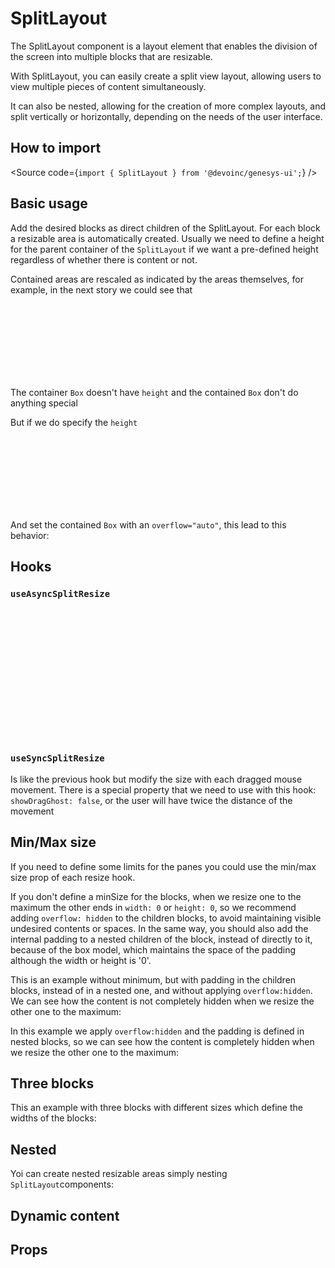 

<Meta of={Stories} />

# SplitLayout

The SplitLayout component is a layout element that enables the division of the
screen into multiple blocks that are resizable.

With SplitLayout, you can easily create a split view layout, allowing users to
view multiple pieces of content simultaneously.

It can also be nested, allowing for the creation of more complex layouts, and
split vertically or horizontally, depending on the needs of the user interface.

## How to import

<Source code={`import { SplitLayout } from '@devoinc/genesys-ui';`} />

## Basic usage

Add the desired blocks as direct children of the SplitLayout. For each block a
resizable area is automatically created. Usually we need to define a height for
the parent container of the `SplitLayout` if we want a pre-defined height
regardless of whether there is content or not.

<Canvas of={Stories.Playground} />

Contained areas are rescaled as indicated by the areas themselves, for example,
in the next story we could see that

```jsx
...
<Box>
  <SplitLayout>
    <Box>Lorem...</Box>
    ...
  </SplitLayout>
</Box>
...
```

The container `Box` doesn't have `height` and the contained `Box` don't do
anything special

<Canvas of={Stories.BaseWithoutHeight} />

But if we do specify the `height`

```jsx
...
<Box height="20rem">
  <SplitLayout>
    <Box overflow="auto">Lorem ...</Box>
    ...
  </SplitLayout>
</Box>
...
```

And set the contained `Box` with an `overflow="auto"`, this lead to this
behavior:

<Canvas of={Stories.BaseWithHeight} />

## Hooks

### `useAsyncSplitResize`

```jsx
import { SplitLayout, useAsyncSplitResize } from '@devoinc/genesys-ui';
...
const [sizes, setSizes] = React.useState<TSizes>(props?.sizes);
const { onChange } = useAsyncSplitResize({ setSizes });
...
return (
  <Box height="20rem">
    <SplitLayout sizes={sizes} onChange={onChange} ... >
      <Box overflow="auto">Lorem ...</Box>
      ...
    </SplitLayout>
  </Box>
);
...
```

<Canvas of={Stories.AsyncHook} />

### `useSyncSplitResize`

Is like the previous hook but modify the size with each dragged mouse movement.
There is a special property that we need to use with this hook: `showDragGhost:
false`, or the user will have twice the distance of the movement

<Canvas of={Stories.Playground} />

## Min/Max size

If you need to define some limits for the panes you could use the min/max size
prop of each resize hook.

<Canvas of={Stories.MinSize} />

If you don't define a minSize for the blocks, when we resize one to the maximum
the other ends in `width: 0` or `height: 0`, so we recommend adding
`overflow: hidden` to the children blocks, to avoid maintaining visible
undesired contents or spaces. In the same way, you should also add the internal
padding to a nested children of the block, instead of directly to it, because of
the box model, which maintains the space of the padding although the width or
height is '0'.

This is an example without minimum, but with padding in the children blocks,
instead of in a nested one, and without applying `overflow:hidden`. We can see
how the content is not completely hidden when we resize the other one to the
maximum:

<Canvas of={Stories.WithoutMinSizeGood} />

In this example we apply `overflow:hidden` and the padding is defined in nested
blocks, so we can see how the content is completely hidden when we resize the
other one to the maximum:

<Canvas of={Stories.WithOverflowAndPadding} />

## Three blocks

This an example with three blocks with different sizes which define the widths
of the blocks:

<Canvas of={Stories.Three} />

## Nested

Yoi can create nested resizable areas simply nesting `SplitLayout`components:

<Canvas of={Stories.Nested} />

## Dynamic content

<Canvas of={Stories.HiddenContent} />

## Props

<ArgTypes of={Stories} />
